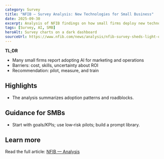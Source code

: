 ```yaml
---
category: Survey
title: "NFIB — Survey Analysis: New Technologies for Small Business"
date: 2025-09-30
excerpt: Analysis of NFIB findings on how small firms deploy new technology and AI.
tags: [Survey, AI, SMB]
heroAlt: Survey charts on a dark dashboard
sourceUrl: https://www.nfib.com/news/analysis/nfib-survey-sheds-light-on-new-technologies-for-small-business/
---
```


**TL;DR**

- Many small firms report adopting AI for marketing and operations
- Barriers: cost, skills, uncertainty about ROI
- Recommendation: pilot, measure, and train

## Highlights

- The analysis summarizes adoption patterns and roadblocks.

## Guidance for SMBs

- Start with goals/KPIs; use low‑risk pilots; build a prompt library.

## Learn more

Read the full article: <a href="https://www.nfib.com/news/analysis/nfib-survey-sheds-light-on-new-technologies-for-small-business/" target="_blank" rel="noopener noreferrer">NFIB — Analysis</a>
